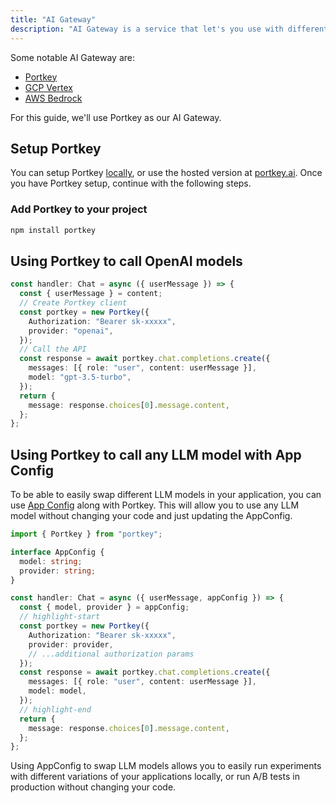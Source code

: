 ```yaml
---
title: "AI Gateway"
description: "AI Gateway is a service that let's you use with different LLM models from a single endpoint"
---
```


Some notable AI Gateway are:

- <a target="_blank" href="https://portkey.ai/">
    Portkey
  </a>
- <a target="_blank" href="https://cloud.google.com/vertex-ai">
    GCP Vertex
  </a>
- <a target="_blank" href="https://aws.amazon.com/bedrock/">
    AWS Bedrock
  </a>

For this guide, we'll use Portkey as our AI Gateway.

## Setup Portkey

You can setup Portkey <a target="_blank" href="https://github.com/Portkey-AI/gateway">locally</a>, or use the hosted version at <a target="_blank" href="https://portkey.ai">portkey.ai</a>. Once you have Portkey setup, continue with the following steps.

### Add Portkey to your project

```bash
npm install portkey
```

## Using Portkey to call OpenAI models

```typescript
const handler: Chat = async ({ userMessage }) => {
  const { userMessage } = content;
  // Create Portkey client
  const portkey = new Portkey({
    Authorization: "Bearer sk-xxxxx",
    provider: "openai",
  });
  // Call the API
  const response = await portkey.chat.completions.create({
    messages: [{ role: "user", content: userMessage }],
    model: "gpt-3.5-turbo",
  });
  return {
    message: response.choices[0].message.content,
  };
};
```

## Using Portkey to call any LLM model with App Config

To be able to easily swap different LLM models in your application, you can use [App Config](/guides/feature_flag) along with Portkey. This will allow you to use any LLM model without changing your code and just updating the AppConfig.

```typescript {9, 13, 18}
import { Portkey } from "portkey";

interface AppConfig {
  model: string;
  provider: string;
}

const handler: Chat = async ({ userMessage, appConfig }) => {
  const { model, provider } = appConfig;
  // highlight-start
  const portkey = new Portkey({
    Authorization: "Bearer sk-xxxxx",
    provider: provider,
    // ...additional authorization params
  });
  const response = await portkey.chat.completions.create({
    messages: [{ role: "user", content: userMessage }],
    model: model,
  });
  // highlight-end
  return {
    message: response.choices[0].message.content,
  };
};
```

Using AppConfig to swap LLM models allows you to easily run experiments with different variations of your applications locally, or run A/B tests in production without changing your code.
